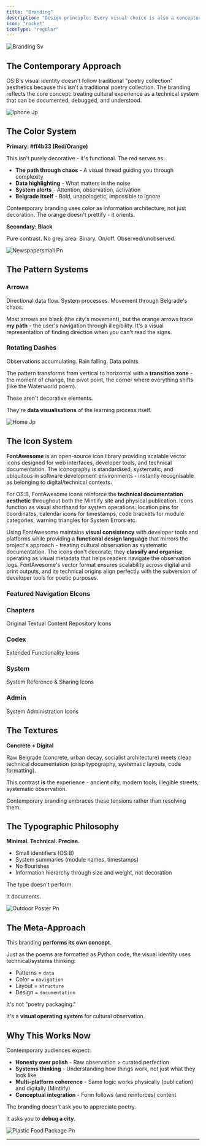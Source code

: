 ```yaml
---
title: "Branding"
description: "Design principle: Every visual choice is also a conceptual choice. Nothing decorates. Everything documents."
icon: "rocket"
iconType: "regular"
---
```


![Branding Sv](/images/Branding.svg)

## The Contemporary Approach

OS:B's visual identity doesn't follow traditional "poetry collection" aesthetics because this isn't a traditional poetry collection. The branding reflects the core concept: treating cultural experience as a technical system that can be documented, debugged, and understood.

![Iphone Jp](/images/iphone.jpg)

## The Color System

**Primary: #ff4b33 (Red/Orange)**

This isn't purely decorative - it's functional. The red serves as:

- **The path through chaos** - A visual thread guiding you through complexity
- **Data highlighting** - What matters in the noise
- **System alerts** - Attention, observation, activation
- **Belgrade itself** - Bold, unapologetic, impossible to ignore

Contemporary branding uses color as information architecture, not just decoration. The orange doesn't prettify - it orients.

**Secondary: Black**

Pure contrast. No grey area. Binary. On/off. Observed/unobserved.

![Newspapersmall Pn](/images/Newspapersmall.png)

## The Pattern Systems

### Arrows

Directional data flow. System processes. Movement through Belgrade's chaos.

Most arrows are black (the city's movement), but the orange arrows trace **my path** - the user's navigation through illegibility. It's a visual representation of finding direction when you can't read the signs.

### Rotating Dashes

Observations accumulating. Rain falling. Data points.

The pattern transforms from vertical to horizontal with a **transition zone** - the moment of change, the pivot point, the corner where everything shifts (like the Waterworld poem).

These aren't decorative elements.

They're **data visualisations** of the learning process itself.

![Home Jp](/images/home.jpg)

## The Icon System

**FontAwesome** is an open-source icon library providing scalable vector icons designed for web interfaces, developer tools, and technical documentation. The iconography is standardised, systematic, and ubiquitous in software development environments - instantly recognisable as belonging to digital/technical contexts.

For OS:B, FontAwesome icons reinforce the **technical documentation aesthetic** throughout both the Mintlify site and physical publication. Icons function as visual shorthand for system operations: location pins for coordinates, calendar icons for timestamps, code brackets for module categories, warning triangles for System Errors etc.

Using FontAwesome maintains **visual consistency** with developer tools and platforms while providing a **functional design language** that mirrors the project's approach - treating cultural observation as systematic documentation. The icons don't decorate; they **classify and organise**, operating as visual metadata that helps readers navigate the observation logs. FontAwesome's vector format ensures scalability across digital and print outputs, and its technical origins align perfectly with the subversion of developer tools for poetic purposes.

### Featured Navigation EIcons

<Columns cols={3}>
  <Card title="os:home" icon="rss" iconType="regular" color="#000000" href="https://fontawesome.com/search?q=rss&o=r">
    
  </Card>
  <Card title="quickstart" icon="person-running-fast" iconType="regular" color="#000000">
    
  </Card>
  <Card title="developers" icon="code" iconType="regular" color="#000000">
    
  </Card>
</Columns>

### Chapters

Original Textual Content Repository Icons

<Columns cols={3}>
  <Card title="core functions" iconType="regular" img="/images/rss-solid-full.svg">
    
  </Card>
  <Card title="user interface" icon="sparkles">
    
  </Card>
  <Card title="background processes" icon="sparkles">
    
  </Card>
  <Card title="system errors" icon="sparkles">
    
  </Card>
  <Card title="images" icon="sparkles">
    
  </Card>
</Columns>

### Codex

Extended Functionality Icons

<Columns cols={3}>
  <Card title="core functions" iconType="regular" img="/images/rss-solid-full.svg">
    
  </Card>
  <Card title="user interface" icon="sparkles">
    
  </Card>
  <Card title="background processes" icon="sparkles">
    
  </Card>
  <Card title="system errors" icon="sparkles">
    
  </Card>
</Columns>

### System

System Reference & Sharing Icons

<Columns cols={3}>
  <Card title="core functions" iconType="regular" img="/images/rss-solid-full.svg">
    
  </Card>
  <Card title="user interface" icon="sparkles">
    
  </Card>
  <Card title="background processes" icon="sparkles">
    
  </Card>
  <Card title="system errors" icon="sparkles">
    
  </Card>
  <Card title="version history" icon="sparkles">
    
  </Card>
  <Card title="images" icon="sparkles">
    
  </Card>
</Columns>

### Admin

System Administration Icons

<Columns cols={3}>
  <Card title="core functions" iconType="regular" img="/images/rss-solid-full.svg">
    
  </Card>
  <Card title="user interface" icon="sparkles">
    
  </Card>
  <Card title="background processes" icon="sparkles">
    
  </Card>
  <Card title="system errors" icon="sparkles">
    
  </Card>
</Columns>

## The Textures

**Concrete + Digital**

Raw Belgrade (concrete, urban decay, socialist architecture) meets clean technical documentation (crisp typography, systematic layouts, code formatting).

This contrast **is** the experience - ancient city, modern tools; illegible streets, systematic observation.

Contemporary branding embraces these tensions rather than resolving them.

## The Typographic Philosophy

**Minimal. Technical. Precise.**

- Small identifiers (OS:B)
- System summaries (module names, timestamps)
- No flourishes
- Information hierarchy through size and weight, not decoration

The type doesn't perform.

It documents.

![Outdoor Poster Pn](/images/OutdoorPoster.png)

## The Meta-Approach

This branding **performs its own concept**.

Just as the poems are formatted as Python code, the visual identity uses technical/systems thinking:

- Patterns = `data`
- Color = `navigation`
- Layout = `structure`
- Design = `documentation`

It's not "poetry packaging."

It's a **visual operating system** for cultural observation.

## Why This Works Now

Contemporary audiences expect:

- **Honesty over polish** - Raw observation \> curated perfection
- **Systems thinking** - Understanding how things work, not just what they look like
- **Multi-platform coherence** - Same logic works physically (publication) and digitally (Mintlify)
- **Conceptual integration** - Form follows (and reinforces) content

The branding doesn't ask you to appreciate poetry.

It asks you to **debug a city**.

![Plastic Food Package Pn](/images/PlasticFoodPackage.png)

---